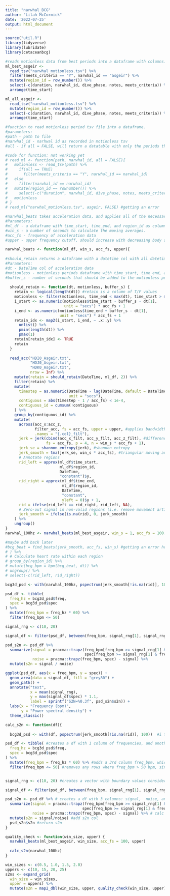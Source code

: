 ```yaml
---
title: "narwhal_BCG"
author: "Lilah McCormick"
date: '2022-07-25'
output: html_document
---
```

```r
source("util.R")
library(tidyverse)
library(lubridate)
library(cetaceanbcg)
```

```r
#reads motionless data from best periods into a dataframe with columns: time_start, time_end, and region_id 
ml_best_asgeir <- 
  read_tsv("narwhal_motionless.tsv") %>% 
  filter(meets_criteria == "Y", narwhal_id == "asgeir") %>% 
  mutate(region_id = row_number()) %>% 
  select(-c(duration, narwhal_id, dive_phase, notes, meets_criteria)) %>% 
  arrange(time_start)
```

```r
ml_all_asgeir <- 
  read_tsv("narwhal_motionless.tsv") %>% 
  mutate(region_id = row_number()) %>% 
  select(-c(duration, narwhal_id, dive_phase, notes, meets_criteria)) %>% 
  arrange(time_start)
```

```r
#function to read motionless period tsv file into a dataframe. 
#parameters: 
#path - path to file 
#narwhal_id - narhwal id as recorded in motionless tsv
#all - if all = FALSE, will return a datatable with only the periods that have 'Y' under meets_criteria column. if all = TRUE, will return a datatable with all motionless periods in the tsv file. 

#code for function: not working yet
# read_ml <- function(path, narwhal_id, all = FALSE){
#   motionless <- read_tsv(path) %>% 
#     if(all == TRUE) 
#       filter(meets_criteria == "Y", narwhal_id == narwhal_id)
#   else 
#     filter(narwhal_id == narwhal_id)
#   mutate(region_id == rownumber()) %>% 
#     select(-c("duration", narwhal_id, dive_phase, notes, meets_criteria))
#   motionless
# }
# read_ml("narwhal_motionless.tsv", asgeir, FALSE) #getting an error 
```


```r
#narwhal_beats takes acceleration data, and applies all of the necessary filters, smoothers, and calculations, and returns a df with columns with each of these calculations. 
#Parameters: 
#ml_df - a dataframe with time_start, time_end, and region_id as columns 
#win_s - a number of seconds to calculate the moving averages. 
#acc_fs - frequency of acceleration data 
#upper - upper frequency cutoff, should increase with decreasing body size. 

narwhal_beats <- function(ml_df, win_s, acc_fs, upper){
  
#should_retain returns a dataframe with a datetime col with all datetimes in acc data, and a column with T/F values. If a datetime in a particular row is found within a motionless period and its buffer, it will have TRUE under retain col for that row. 
#Parameters:
#dt - DateTime col of acceleration data
#motionless - motionless periods dataframe with time_start, time_end, and region_id columns
#buffer_s - number of seconds that should be added to the motionless period on either end
  
  should_retain <- function(dt, motionless, buffer_s) { 
    retain <- logical(length(dt)) #retain is a column of T/F values 
    motionless <- filter(motionless, time_end < max(dt), time_start > min(dt))
    i_start <- as.numeric(motionless$time_start - buffer_s - dt[1],
                          unit = "secs") * acc_fs + 1
    i_end <- as.numeric(motionless$time_end + buffer_s - dt[1],
                        unit = "secs") * acc_fs + 1
    retain_idx <- map2(i_start, i_end, ~ .x:.y) %>% 
      unlist() %>% 
      pmin(length(dt)) %>% 
      pmax(1)
    retain[retain_idx] <- TRUE
    retain
  }
  
  read_acc("HDI0_Asgeir.txt", 
           "HDJ0_Asgeir.txt", 
           "HDK0_Asgeir.txt", 
           nrow = Inf) %>% 
    mutate(retain = should_retain(DateTime, ml_df, 2)) %>% 
    filter(retain) %>% 
    mutate(
      timestep = as.numeric(DateTime - lag(DateTime, default = DateTime[1] - acc_fs * 2), 
                            unit = "secs"),
      contiguous = abs(timestep - 1 / acc_fs) < 1e-4,
      contiguous_id = cumsum(!contiguous)
    ) %>% 
    group_by(contiguous_id) %>% 
    mutate(
      across(acc_x:acc_z, 
             filter_acc, fs = acc_fs, upper = upper, #applies bandwidth filter
             .names = "{.col}_filt"),
      jerk = jerk(cbind(acc_x_filt, acc_y_filt, acc_z_filt), #differencing
                  fs = acc_fs, p = 4, n = win_s * acc_fs + 1),
      jerk_se = shannon_entropy(jerk), #shannon entropy
      jerk_smooth = tma(jerk_se, win_s * acc_fs), #triangular moving average - why do I have lots of NA values?
      # Annotate regions
      rid_left = approx(ml_df$time_start, 
                        ml_df$region_id, 
                        DateTime, 
                        "constant")$y,
      rid_right = approx(ml_df$time_end, 
                         ml_df$region_id, 
                         DateTime, 
                         "constant", 
                         yleft = 0)$y + 1,
      rid = ifelse(rid_left == rid_right, rid_left, NA),
      # Zero-out signal in non-valid regions (i.e. remove movement artifacts)
      jerk_smooth = ifelse(is.na(rid), 0, jerk_smooth)
    ) %>% 
    ungroup()
}
narwhal_100hz <- narwhal_beats(ml_best_asgeir, win_s = 1, acc_fs = 100, upper = 25.0) #should rid = NA in some cases?

#maybe add back later
#bcg_beat = find_beats(jerk_smooth, acc_fs, win_s) #getting an error here 
# ) %>% 
# # Calculate heart rate within each region
# group_by(region_id) %>% 
# mutate(bcg_bpm = bpm(bcg_beat, dt)) %>% 
# ungroup() %>% 
# select(-c(rid_left, rid_right))
```


```r
bcg3d_psd <- with(narwhal_100hz, pspectrum(jerk_smooth[!is.na(rid)], 100))

psd_df <- tibble(
  freq_hz = bcg3d_psd$freq,
  spec = bcg3d_psd$spec
) %>% 
  mutate(freq_bpm = freq_hz * 60) %>% 
  filter(freq_bpm <= 50)

signal_rng <- c(10, 20)

signal_df <- filter(psd_df, between(freq_bpm, signal_rng[1], signal_rng[2]))

psd_s2n <- psd_df %>% 
  summarize(signal = pracma::trapz(freq_bpm[freq_bpm >= signal_rng[1] & freq_bpm <= signal_rng[2]],
                                   spec[freq_bpm >= signal_rng[1] & freq_bpm <= signal_rng[2]]),
            noise = pracma::trapz(freq_bpm, spec) - signal) %>% 
  mutate(s2n = signal / noise)

ggplot(psd_df, aes(x = freq_bpm, y = spec)) +
  geom_area(data = signal_df, fill = "grey80") +
  geom_path() +
  annotate("text", 
           x = mean(signal_rng), 
           y = max(signal_df$spec) * 1.1, 
           label = sprintf("S2N=%0.3f", psd_s2n$s2n)) +
  labs(x = "Frequency (bpm)",
       y = "Power spectral density") +
  theme_classic()
```

```r
calc_s2n <- function(df){
  
  bcg3d_psd <- with(df, pspectrum(jerk_smooth[!is.na(rid)], 100))  #i think this takes narwhal_100hz, and returns a bunch of values associated with psd. It excludes any rows were rid = NA. Specifies that sampling freq is 100 hz. 

psd_df <- tibble( #creates a df with 1 column of frequencies, and another with spec(?) corresponding to those frequencies
  freq_hz = bcg3d_psd$freq, 
  spec = bcg3d_psd$spec
) %>% 
  mutate(freq_bpm = freq_hz * 60) %>% #adds a 3rd column freq_bpm, which is the frequencies in freq_hz in units of bpm 
  filter(freq_bpm <= 50) #removes any rows where freq_bpm > 50 bpm, since this is outside the expected range of a narwhal hr. 


signal_rng <- c(10, 20) #creates a vector with boundary values considered "signal"

signal_df <- filter(psd_df, between(freq_bpm, signal_rng[1], signal_rng[2])) #creates a new df with same cols and values from psd_df, but only includes rows in which freq_bpm is between 10 and 20 bpm. 

psd_s2n <- psd_df %>% # creates a df with 3 columns: signal,  noise, and s2n (signal-to-noise-ratio) Values for s2n should be at least > 1. 
  summarize(signal = pracma::trapz(freq_bpm[freq_bpm >= signal_rng[1] & freq_bpm <= signal_rng[2]],
                                  spec[freq_bpm >= signal_rng[1] & freq_bpm <= signal_rng[2]]), #calc signal 
            noise = pracma::trapz(freq_bpm, spec) - signal) %>% # calc noise
  mutate(s2n = signal/noise) #add s2n col 
  psd_s2n$s2n #return s2n
}
```


```r
quality_check <- function(win_size, upper) {
  narwhal_beats(ml_best_asgeir, win_size, acc_fs = 100, upper)
  
  calc_s2n(narwhal_100hz)
}

win_sizes <- c(0.5, 1.0, 1.5, 2.0)
uppers <- c(10, 15, 20, 25)
s2ns <- expand_grid(
  win_size = win_sizes,
  upper = uppers) %>% 
  mutate(s2n = map2_dbl(win_size, upper, quality_check(win_size, upper)))
```

